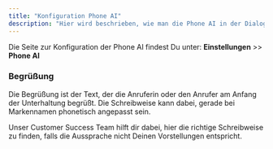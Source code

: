 ```yaml
---
title: "Konfiguration Phone AI"
description: "Hier wird beschrieben, wie man die Phone AI in der Dialogshift-App konfiguriert "
---
```


Die Seite zur Konfiguration der Phone AI findest Du unter: **Einstellungen** \>\> **Phone AI**

### Begrüßung

Die Begrüßung ist der Text, der die Anruferin oder den Anrufer am Anfang der Unterhaltung begrüßt. Die Schreibweise kann dabei, gerade bei Markennamen phonetisch angepasst sein.

Unser Customer Success Team hilft dir dabei, hier die richtige Schreibweise zu finden, falls die Aussprache nicht Deinen Vorstellungen entspricht.